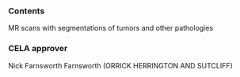 ### Contents
MR scans with segmentations of tumors and other pathologies

### CELA approver
Nick Farnsworth Farnsworth (ORRICK HERRINGTON AND SUTCLIFF)